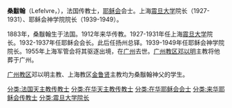 {{Unreferenced|time=2015-01-15}}
{{Infobox Person
| name   = 桑黻翰<br />Lefelvre
| image     = 
| caption  = 耶穌會傳教士
| birth_date  = 1883年
| birth_place = {{flagicon|France}}[[法国|法国]]
| death_date  =1955年
| death_place ={{CHN-1949}}[[廣東省|廣東省]][[廣州市|廣州市]]
| title          =  
| spouse         =
| parents        =
| occupation     =传教士
}}

'''桑黻翰'''（Lefelvre，{{bd|1883年||1955年|}}），法国传教士，[[耶稣会|耶稣会]]会士。上海[[震旦大学|震旦大学]]院长（1927-1931）、耶稣会神学院院长（1939-1949）。

1883年，桑黻翰生于法国。1912年来华传教。1927-1931年任上海[[震旦大学|震旦大学]]院长。1932-1937年任耶稣会会长。此后任扬州总铎。1939-1949年任耶稣会神学院院长。1955年上海军管会将其驱逐出境，在[[广州|广州]]去世。[[广州教区|广州教区]][[邓以明|邓以明]]主教将他葬于广州。

[[广州教区|广州教区]]邓以明主教、上海教区[[金鲁贤|金鲁贤]]主教均为桑黻翰神父的学生。

[[分类:法国天主教传教士|分类:法国天主教传教士]]
[[分类:在华天主教传教士|分类:在华天主教传教士]]
[[分类:在华耶稣会会士|分类:在华耶稣会会士]]
[[分类:来华耶稣会传教士|分类:来华耶稣会传教士]]
[[分类:震旦大学院长|分类:震旦大学院长]]

{{France-bio-stub}}